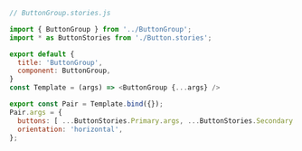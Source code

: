 ```js
// ButtonGroup.stories.js

import { ButtonGroup } from '../ButtonGroup';
import * as ButtonStories from './Button.stories';

export default {
  title: 'ButtonGroup',
  component: ButtonGroup,
}
const Template = (args) => <ButtonGroup {...args} />

export const Pair = Template.bind({});
Pair.args = {
  buttons: [ ...ButtonStories.Primary.args, ...ButtonStories.Secondary.args ],
  orientation: 'horizontal',
};
```